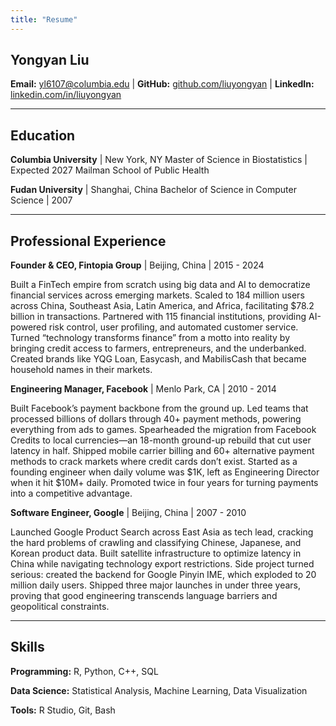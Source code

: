 ```yaml
---
title: "Resume"
---
```


## Yongyan Liu

**Email:** [yl6107@columbia.edu](mailto:yl6107@columbia.edu) | **GitHub:** [github.com/liuyongyan](https://github.com/liuyongyan) | **LinkedIn:** [linkedin.com/in/liuyongyan](https://www.linkedin.com/in/liuyongyan)

---

## Education

**Columbia University** | New York, NY
Master of Science in Biostatistics | Expected 2027
Mailman School of Public Health

**Fudan University** | Shanghai, China
Bachelor of Science in Computer Science | 2007

---

## Professional Experience

**Founder & CEO, Fintopia Group** | Beijing, China | 2015 - 2024

Built a FinTech empire from scratch using big data and AI to democratize financial services across emerging markets. Scaled to 184 million users across China, Southeast Asia, Latin America, and Africa, facilitating $78.2 billion in transactions. Partnered with 115 financial institutions, providing AI-powered risk control, user profiling, and automated customer service. Turned "technology transforms finance" from a motto into reality by bringing credit access to farmers, entrepreneurs, and the underbanked. Created brands like YQG Loan, Easycash, and MabilisCash that became household names in their markets.

**Engineering Manager, Facebook** | Menlo Park, CA | 2010 - 2014

Built Facebook's payment backbone from the ground up. Led teams that processed billions of dollars through 40+ payment methods, powering everything from ads to games. Spearheaded the migration from Facebook Credits to local currencies—an 18-month ground-up rebuild that cut user latency in half. Shipped mobile carrier billing and 60+ alternative payment methods to crack markets where credit cards don't exist. Started as a founding engineer when daily volume was $1K, left as Engineering Director when it hit $10M+ daily. Promoted twice in four years for turning payments into a competitive advantage.

**Software Engineer, Google** | Beijing, China | 2007 - 2010

Launched Google Product Search across East Asia as tech lead, cracking the hard problems of crawling and classifying Chinese, Japanese, and Korean product data. Built satellite infrastructure to optimize latency in China while navigating technology export restrictions. Side project turned serious: created the backend for Google Pinyin IME, which exploded to 20 million daily users. Shipped three major launches in under three years, proving that good engineering transcends language barriers and geopolitical constraints.

---

## Skills

**Programming:** R, Python, C++, SQL

**Data Science:** Statistical Analysis, Machine Learning, Data Visualization

**Tools:** R Studio, Git, Bash
